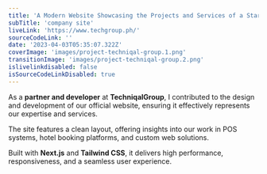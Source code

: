 ```yaml
---
title: 'A Modern Website Showcasing the Projects and Services of a Startup'
subTitle: 'company site'
liveLink: 'https://www.techgroup.ph/'
sourceCodeLink: ''
date: '2023-04-03T05:35:07.322Z'
coverImage: 'images/project-techniqal-group.1.png'
transitionImage: 'images/project-techniqal-group.2.png'
islivelinkdisabled: false
isSourceCodeLinkDisabled: true
---
```


As a **partner and developer** at **TechniqalGroup**, I contributed to the design and development of our official website, ensuring it effectively represents our expertise and services.

The site features a clean layout, offering insights into our work in POS systems, hotel booking platforms, and custom web solutions.

Built with **Next.js** and **Tailwind CSS**, it delivers high performance, responsiveness, and a seamless user experience.

